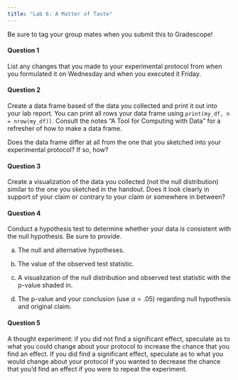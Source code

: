 ```yaml
---
title: "Lab 6: A Matter of Taste"
---
```


Be sure to tag your group mates when you submit this to Gradescope!

#### Question 1

List any changes that you made to your experimental protocol from when you formulated it on Wednesday and when you executed it Friday.


#### Question 2

Create a data frame based of the data you collected and print it out into your lab report. You can print all rows your data frame using `print(my_df, n = nrow(my_df))`. Consult the notes "A Tool for Computing with Data" for a refresher of how to make a data frame.

Does the data frame differ at all from the one that you sketched into your experimental protocol? If so, how?


#### Question 3

Create a visualization of the data you collected (not the null distribution) similar to the one you sketched in the handout. Does it look clearly in support of your claim or contrary to your claim or somewhere in between?


#### Question 4

Conduct a hypothesis test to determine whether your data is consistent with the null hypothesis. Be sure to provide.

a. The null and alternative hypotheses.

b. The value of the observed test statistic.

c. A visualization of the null distribution and observed test statistic with the p-value shaded in.

d. The p-value and your conclusion (use $\alpha = .05$) regarding null hypothesis and original claim.
    
    
#### Question 5

A thought experiment: if you did not find a significant effect, speculate as to what you could change about your protocol to increase the chance that you find an effect. If you did find a significant effect, speculate as to what you would change about your protocol if you wanted to decrease the chance that you'd find an effect if you were to repeat the experiment.